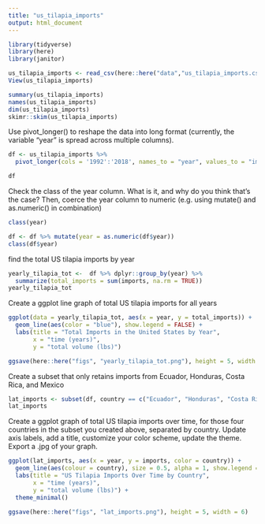 ```yaml
---
title: "us_tilapia_imports"
output: html_document
---
```


```r
library(tidyverse)
library(here)
library(janitor)
```

```r
us_tilapia_imports <- read_csv(here::here("data","us_tilapia_imports.csv"))
View(us_tilapia_imports)
```

```r
summary(us_tilapia_imports)
names(us_tilapia_imports)
dim(us_tilapia_imports)
skimr::skim(us_tilapia_imports)
```

Use pivot_longer() to reshape the data into long format (currently, the variable “year” is spread across multiple columns).
```r
df <- us_tilapia_imports %>% 
  pivot_longer(cols = '1992':'2018', names_to = "year", values_to = "imports")

df
```

Check the class of the year column. What is it, and why do you think that’s the case? Then, coerce the year column to numeric (e.g. using mutate() and as.numeric() in combination)
```r
class(year)

df <- df %>% mutate(year = as.numeric(df$year))
class(df$year)
```

find the total US tilapia imports by year
```r
yearly_tilapia_tot <-  df %>% dplyr::group_by(year) %>% 
  summarize(total_imports = sum(imports, na.rm = TRUE))
yearly_tilapia_tot
```

Create a ggplot line graph of total US tilapia imports for all years
```r
ggplot(data = yearly_tilapia_tot, aes(x = year, y = total_imports)) +
  geom_line(aes(color = "blue"), show.legend = FALSE) +
  labs(title = "Total Imports in the United States by Year",
       x = "time (years)",
       y = "total volume (lbs)")

ggsave(here::here("figs", "yearly_tilapia_tot.png"), height = 5, width = 6)
```

Create a subset that only retains imports from Ecuador, Honduras, Costa Rica, and Mexico
```r
lat_imports <- subset(df, country == c("Ecuador", "Honduras", "Costa Rica", "Mexico"))
lat_imports
```

Create a ggplot graph of total US tilapia imports over time, for those four countries in the subset you created above, separated by country. Update axis labels, add a title, customize your color scheme, update the theme. Export a .jpg of your graph. 
```r
ggplot(lat_imports, aes(x = year, y = imports, color = country)) +
  geom_line(aes(colour = country), size = 0.5, alpha = 1, show.legend = TRUE) +
  labs(title = "US Tilapia Imports Over Time by Country",
       x = "time (years)",
       y = "total volume (lbs)") + 
  theme_minimal()

ggsave(here::here("figs", "lat_imports.png"), height = 5, width = 6)
```


